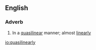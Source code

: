 ==English==

===Adverb===
{{en-adv}}

# In a [[quasilinear]] manner; almost [[linearly]]

[[io:quasilinearly]]